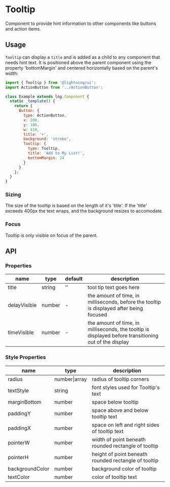 
# Tooltip

Component to provide hint information to other components like buttons and action items.

## Usage

`Tooltip` can display a `title` and is added as a child to any component that needs hint text. It is positioned above the parent component using the property 'bottomMargin' and centered horizontally based on the parent's width:

```js
import { Tooltip } from '@lightning/ui';
import ActionButton from '../ActionButton';

class Example extends lng.Component {
  static _template() {
    return {
      Button: {
        type: ActionButton,
        x: 200,
        y: 100,
        w: 410,
        title: '+',
        background: 'stroke',
        Tooltip: {
          type: Tooltip,
          title: 'Add to My List!',
          bottomMargin: 24
        }
      }
    };
  }
}
```

<Canvas>
  <Story id="elements-tooltip--basic" />
</Canvas>

### Sizing

The size of the tooltip is based on the length of it's 'title'. If the 'title' exceeds 400px the text wraps, and the background resizes to accomodate.

### Focus

Tooltip is only visible on focus of the parent.

## API

### Properties

| name         | type   | default | description                                                                                           |
| ------------ | ------ | ------- | ----------------------------------------------------------------------------------------------------- |
| title        | string | ''      | tool tip text goes here                                                                               |
| delayVisible | number | -       | the amount of time, in milliseconds, before the tooltip is displayed after being focused              |
| timeVisible  | number | -       | the amount of time, in milliseconds, the tooltip is displayed before transitioning out of the display |

### Style Properties

| name            | type          | description                                          |
| --------------- | ------------- | ---------------------------------------------------- |
| radius          | number\|array | radius of tooltip corners                            |
| textStyle       | string        | font styles used for Tooltip's text                  |
| marginBottom    | number        | space below tooltip                                  |
| paddingY        | number        | space above and below tooltip text                   |
| paddingX        | number        | space on left and right sides of tooltip text        |
| pointerW        | number        | width of point beneath rounded rectangle of tooltip  |
| pointerH        | number        | height of point beneath rounded rectangle of tooltip |
| backgroundColor | number        | background color of tooltip                          |
| textColor       | number        | color of tooltip text                                |

